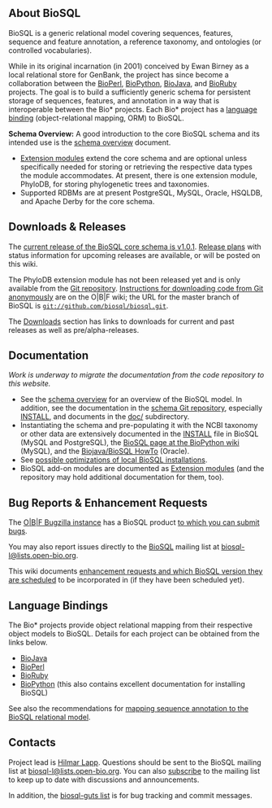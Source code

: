 ==About BioSQL==

BioSQL is a generic relational model covering sequences, features, sequence and feature annotation, a reference taxonomy, and ontologies (or controlled vocabularies). 

While in its original incarnation (in 2001) conceived by Ewan Birney as a local relational store for GenBank, the project has since become a collaboration between the [[bp:Main Page|BioPerl]], [[biopython:Main Page|BioPython]], [[bj:Main Page|BioJava]], and [http://bioruby.org BioRuby] projects. The goal is to build a sufficiently generic schema for persistent storage of sequences, features, and annotation in a way that is interoperable between the Bio* projects. Each Bio* project has a [[#Language Bindings|language binding]] (object-relational mapping, ORM) to BioSQL.

'''Schema Overview:''' A good introduction to the core BioSQL schema and its intended use is the [[Schema Overview|schema overview]] document.

* [[Extensions|Extension modules]] extend the core schema and are optional unless specifically needed for storing or retrieving the respective data types the module accommodates. At present, there is one extension module, PhyloDB, for storing phylogenetic trees and taxonomies.
* Supported RDBMs are at present PostgreSQL, MySQL, Oracle, HSQLDB, and Apache Derby for the core schema.

== Downloads & Releases ==

The [[Downloads|current release of the BioSQL core schema is v1.0.1]]. [[Releases|Release plans]] with status information for upcoming releases are available, or will be posted on this wiki. 

The PhyloDB extension module has not been released yet and is only available from the [http://github.com/biosql/biosql Git repository]. [http://open-bio.org/wiki/SourceCode#Downloading_and_updating_code_via_Anonymous_Git Instructions for downloading code from Git anonymously] are on the O|B|F wiki; the URL for the master branch of BioSQL is <code>git://github.com/biosql/biosql.git</code>.

The [[Downloads]] section has links to downloads for current and past releases as well as pre/alpha-releases.

== Documentation ==

''Work is underway to migrate the documentation from the code repository to this website.''

* See the [[Schema Overview|schema overview]] for an overview of the BioSQL model. In addition, see the documentation in the [https://github.com/hlapp/biosql schema Git repository], especially [https://github.com/hlapp/biosql/blob/master/INSTALL INSTALL], and documents in the [https://github.com/hlapp/biosql/tree/master/doc doc/] subdirectory.
* Instantiating the schema and pre-populating it with the NCBI taxonomy or other data are extensively documented in the [https://github.com/hlapp/biosql/blob/master/INSTALL INSTALL] file in BioSQL (MySQL and PostgreSQL), the [[biopython:BioSQL|BioSQL page at the BioPython wiki]] (MySQL), and the [http://code.open-bio.org/svnweb/index.cgi/biosql/checkout/biosql-schema/trunk/doc/bj_and_bsql_oracle_howto.htm Biojava/BioSQL HowTo] (Oracle).
* See [[Optimizations|possible optimizations of local BioSQL installations]].
* BioSQL add-on modules are documented as [[Extensions|Extension modules]] (and the repository may hold additional documentation for them, too).

== Bug Reports & Enhancement Requests ==

The [http://bugzilla.open-bio.org O|B|F Bugzilla instance] has a BioSQL product [http://bugzilla.open-bio.org/enter_bug.cgi?product=BioSQL to which you can submit bugs].

You may also report issues directly to the [http://lists.open-bio.org/mailman/listinfo/biosql-l BioSQL] mailing list at [mailto:biosql-l%40lists%2eopen-bio%2eorg biosql-l&#64;lists&#46;open-bio&#46;org].

This wiki documents [[Enhancement Requests|enhancement requests and which BioSQL version they are scheduled]] to be incorporated in (if they have been scheduled yet).

==Language Bindings==
The Bio* projects provide object relational mapping from their respective object models to BioSQL. Details for each project can be obtained from the links below.

* [[BioJava BioSQL ORM|BioJava]]
* [[bp:Bioperl-db|BioPerl]]
* [http://bioruby.open-bio.org/wiki/Tutorial#BioSQL BioRuby]
* [[biopython:BioSQL|BioPython]] (this also contains excellent documentation for installing BioSQL)
See also the recommendations for [[Annotation Mapping|mapping sequence annotation to the BioSQL relational model]].

==Contacts==
Project lead is [[bp:Hilmar Lapp|Hilmar Lapp]]. Questions should be sent to the BioSQL mailing list at [mailto:biosql-l%40lists%2eopen-bio%2eorg biosql-l&#64;lists&#46;open-bio&#46;org].  You can also [http://open-bio.org/mailman/listinfo/biosql-l subscribe] to the mailing list to keep up to date with discussions and announcements.

In addition, the [http://open-bio.org/mailman/listinfo/biosql-guts-l biosql-guts list] is for bug tracking and commit messages.